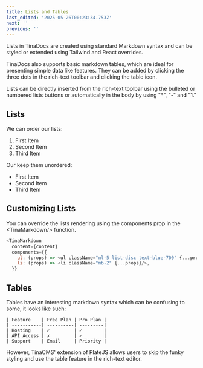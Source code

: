 ```yaml
---
title: Lists and Tables
last_edited: '2025-05-26T00:23:34.753Z'
next: ''
previous: ''
---
```


Lists in TinaDocs are created using standard Markdown syntax and can be styled or extended using Tailwind and React overrides.

TinaDocs also supports basic markdown tables, which are ideal for presenting simple data like features. They can be added by clicking the three dots in the rich-text toolbar and clicking the table icon.

Lists can be directly inserted from the rich-text toolbar using the bulleted or numbered lists buttons or automatically in the body by using "\*", "-" and "1."

## Lists

We can order our lists:

1. First Item
2. Second Item
3. Third Item

Our keep them unordered:

* First Item
* Second Item
* Third Item

## Customizing Lists

You can override the lists rendering using the components prop in the \<TinaMarkdown/> function.

```javascript
<TinaMarkdown
  content={content}
  components={{
    ul: (props) => <ul className="ml-5 list-disc text-blue-700" {...props} />,
    li: (props) => <li className="mb-2" {...props}/>,
  }}
```

## Tables

Tables have an interesting markdown syntax which can be confusing to some, it looks like such:

```
| Feature    | Free Plan | Pro Plan |
| -----------| ----------| ---------|
| Hosting    | ✓         | ✓        |
| API Access | ✗         | ✓        |
| Support    | Email     | Priority |
```

However, TinaCMS' extension of PlateJS allows users to skip the funky styling and use the table feature in the rich-text editor.
